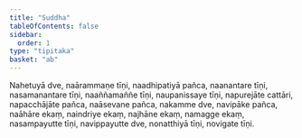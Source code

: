```yaml
---
title: "Suddha"
tableOfContents: false
sidebar:
  order: 1
type: "tipitaka"
basket: "ab"
---
```



<DynamicBreadcrumb />

<Division number="4">

<Paragraph number="4064">
Nahetuyā dve, naārammaṇe tīṇi, naadhipatiyā pañca, naanantare tīṇi, nasamanantare tīṇi, naaññamaññe tīṇi, naupanissaye tīṇi, napurejāte cattāri, napacchājāte pañca, naāsevane pañca, nakamme dve, navipāke pañca, naāhāre ekaṃ, naindriye ekaṃ, najhāne ekaṃ, namagge ekaṃ, nasampayutte tīṇi, navippayutte dve, nonatthiyā tīṇi, novigate tīṇi.
</Paragraph>
</Division>